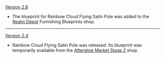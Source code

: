 {{Change History/Header}}
[[Version 2.6]]
* The blueprint for Rainbow Cloud Flying Satin Pole was added to the [[Realm Depot]] Furnishing Blueprints shop.
----
[[Version 2.4]]
* Rainbow Cloud Flying Satin Pole was released. Its blueprint was temporarily available from the [[Fleeting Colors in Flight#Afterglow Market Stage 2|Afterglow Market Stage 2]] shop.